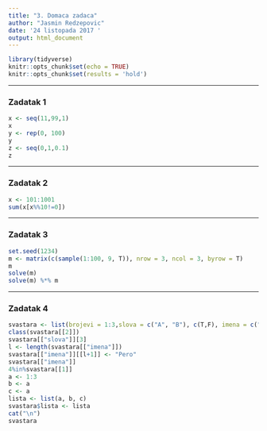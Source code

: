 ```yaml
---
title: "3. Domaca zadaca"
author: "Jasmin Redzepovic"
date: '24 listopada 2017 '
output: html_document
---
```


```r
library(tidyverse)
knitr::opts_chunk$set(echo = TRUE)
knitr::opts_chunk$set(results = 'hold')
```

***

### Zadatak 1

```r
x <- seq(11,99,1)
x
y <- rep(0, 100)
y
z <- seq(0,1,0.1)
z
```

***

### Zadatak 2

```r
x <- 101:1001
sum(x[x%%10!=0])
```

***

### Zadatak 3

```r
set.seed(1234)
m <- matrix(c(sample(1:100, 9, T)), nrow = 3, ncol = 3, byrow = T)
m
solve(m)
solve(m) %*% m
```

***

### Zadatak 4

```r
svastara <- list(brojevi = 1:3,slova = c("A", "B"), c(T,F), imena = c("Ivo", "Ana"))
class(svastara[[2]])
svastara[["slova"]][3]
l <- length(svastara[["imena"]])
svastara[["imena"]][[l+1]] <- "Pero"
svastara[["imena"]]
4%in%svastara[[1]]
a <- 1:3
b <- a
c <- a
lista <- list(a, b, c)
svastara$lista <- lista
cat("\n")
svastara
```

